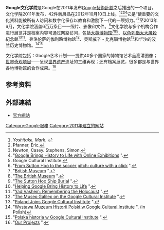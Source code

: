 '''Google文化学院'''是Google在2011年发布[[Google藝術計劃|Google藝術計劃]]之后推出的一个项目。文化学院2011年发布，42件新展品在2012年10月10日上线。<ref><cite class="citation web" contenteditable="false">Yoshitake, Mark. </cite></ref><ref>Pfanner, Eric. </ref><ref>Newton, Casey. Stephens, Simon. </ref><ref>"[http://mashable.com/2012/10/10/google-brings-history-to-life-with-online-exhibitions/ Google Brings History to Life with Online Exhibitions] {{Wayback|url=http://mashable.com/2012/10/10/google-brings-history-to-life-with-online-exhibitions/ |date=20191019182720 }}".</ref>它是“使重要的文化资料能被所有人访问和数字化保存以教育和激励下一代的一项努力。”<ref>Google Cultural Institute. </ref>至2013年6月，文化学院涵盖6百万条目——照片、影像和文件。<ref>"[http://googleblog.blogspot.com/2013/06/from-sutton-hoo-to-soccer-pitch-culture.html From Sutton Hoo to the soccer pitch: culture with a click] {{Wayback|url=http://googleblog.blogspot.com/2013/06/from-sutton-hoo-to-soccer-pitch-culture.html |date=20200811010551 }}".</ref>文化学院与多个机构合作进行展览并是档案内容可通过网路访问，包括[[大英博物馆|大英博物馆]]<ref>"[http://www.google.com/culturalinstitute/collection/the-british-museum British Museum] {{Wayback|url=http://www.google.com/culturalinstitute/collection/the-british-museum |date=20160323131618 }}".</ref><ref>"[http://culturalinstitute.britishmuseum.org/home The British Museum] {{Wayback|url=http://culturalinstitute.britishmuseum.org/home |date=20151117031936 }}".</ref><ref>"[http://www.britishmuseum.org/explore/highlights/articles/k/the_sutton_hoo_ship-burial.aspx The Sutton Hoo Ship Burial] {{Wayback|url=http://www.britishmuseum.org/explore/highlights/articles/k/the_sutton_hoo_ship-burial.aspx |date=20151019035726 }}".</ref>、[[以色列猶太大屠殺紀念館|以色列猶太大屠殺紀念館]]<ref>"[http://www.yadvashem.org/yv/en/pressroom/annual_reports/2012/pdf/annual_report.pdf Helping Google Bring History to Life] {{Wayback|url=http://www.yadvashem.org/yv/en/pressroom/annual_reports/2012/pdf/annual_report.pdf |date=20160306143710 }}".</ref><ref>"[http://www.google.com/culturalinstitute/about/yadvashem/ Yad Vashem: Remembering the Holocaust] {{Wayback|url=http://www.google.com/culturalinstitute/about/yadvashem/ |date=20200223032147 }}".</ref>、弗洛伦萨的[[伽利略博物馆|伽利略博物馆]]<ref>"[http://www.museogalileo.it/en/pressroom/enews/emuseogalileogoogleculturalinstitute.html The Museo Galileo on the Google Cultural Institute] {{Webarchive|url=https://archive.is/20130717084216/http://www.museogalileo.it/en/pressroom/enews/emuseogalileogoogleculturalinstitute.html |date=2013-07-17 }}".</ref>、奥斯威辛 - 比克瑙博物馆<ref>"[https://culture.pl/en/event/poland-joins-google-cultural-institute Poland Joins Google Cultural Institute] {{Wayback|url=http://www.culture.pl/web/english/resources-visual-arts-full-page/-/eo_event_asset_publisher/eAN5/content/poland-joins-google-cultural-institute |date=20121026040238 }}".</ref>和华沙的波兰历史博物馆。<ref>"[http://www.muzhp.pl/aktualnosci/917/wystawa-muzeum-historii-polski-w-google-cultural-institute Wystawa Muzeum Historii Polski w Google Cultural Institute] {{Webarchive|url=https://archive.today/20130717084223/http://www.muzhp.pl/aktualnosci/917/wystawa-muzeum-historii-polski-w-google-cultural-institute |date=2013-07-17 }}". (in Polish)</ref><ref>"[http://external.polskieradio.pl/8/83/Artykul/115152,Polska-historia-w-Google-Cultural-Institute Polska historia w Google Cultural Institute] {{Wayback|url=http://external.polskieradio.pl/8/83/Artykul/115152,Polska-historia-w-Google-Cultural-Institute |date=20141019013905 }}".</ref>

文化学院包括：Google艺术计划——提供40多个国家的博物馆艺术品高清图像；[[世界奇观项目|世界奇观项目]]——呈现[[世界遗产|世界遗产]]遗址的三维再现；还有档案展览，很多都是与世界各地博物馆的合作成果。<ref>"[http://www.google.com/culturalinstitute/about/ Our Projects] {{Wayback|url=http://www.google.com/culturalinstitute/about/ |date=20200424021354 }}".</ref>

== 参考资料 ==
{{Reflist|colwidth = 40em|refs = }}

== 外部連結 ==
* [https://www.google.com/culturalinstitute/ 官方網站] {{Wayback|url=https://www.google.com/culturalinstitute/ |date=20201212205820 }}
[[Category:Google服務|Category:Google服務]]
[[Category:2011年建立的网站|Category:2011年建立的网站]]